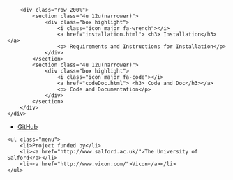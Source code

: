 <!--html_preserve-->
<section class="wrapper style1">
	<div class="container">
		<div class="row 200%">
			<section class="4u 12u(narrower)">
				<div class="box highlight">
					<i class="icon major fa-wrench"></i>
					<a href="installation.html"> <h3> Installation</h3></a>
					<p> Requirements and Instructions for Installation</p>
				</div>
			</section>
			<section class="4u 12u(narrower)">
				<div class="box highlight">
					<i class="icon major fa-code"></i>
					<a href="codeDoc.html"> <h3> Code and Doc</h3></a>
					<p> Code and Documentation</p>
				</div>
			</section>
		</div>
	</div>
</section>

<!-- Icons -->
<!-- Footer -->
<div id="footer">
<ul class="icons">
	<li><a href="#" class="icon fa-github"><span class="label">GitHub</span></a></li>
</ul>
<!-- Copyright -->
<div class="copyright">
	<ul class="menu">
		<li>Project funded by</li>
		<li><a href="http://www.salford.ac.uk/">The University of Salford</a></li>
		<li><a href="http://www.vicon.com/">Vicon</a></li>		
	</ul>
</div>

</div>

<!--/html_preserve-->
